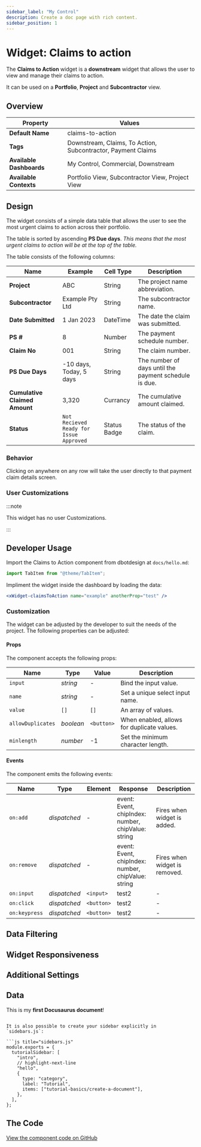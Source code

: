 ```yaml
---
sidebar_label: "My Control"
description: Create a doc page with rich content.
sidebar_position: 1
---
```


# Widget: Claims to action

The **Claims to Action** widget is a **downstream** widget that allows the user to view and manage their claims to action.

It can be used on a **Portfolio**, **Project** and **Subcontractor** view.

## Overview

| Property                 | Values                                                       |
| ------------------------ | ------------------------------------------------------------ |
| **Default Name**         | claims-to-action                                             |
| **Tags**                 | Downstream, Claims, To Action, Subcontractor, Payment Claims |
| **Available Dashboards** | My Control, Commercial, Downstream                           |
| **Available Contexts**   | Portfolio View, Subcontractor View, Project View             |

## Design

The widget consists of a simple data table that allows the user to see the most urgent claims to action across their portfolio.

The table is sorted by ascending **PS Due days**. _This means that the most urgent claims to action will be at the top of the table._

The table consists of the following columns:

| Name                          | Example                                     | Cell Type    | Description                                           |
| ----------------------------- | ------------------------------------------- | ------------ | ----------------------------------------------------- |
| **Project**                   | ABC                                         | String       | The project name abbreviation.                        |
| **Subcontractor**             | Example Pty Ltd                             | String       | The subcontractor name.                               |
| **Date Submitted**            | 1 Jan 2023                                  | DateTime     | The date the claim was submitted.                     |
| **PS #**                      | 8                                           | Number       | The payment schedule number.                          |
| **Claim No**                  | 001                                         | String       | The claim number.                                     |
| **PS Due Days**               | -10 days, Today, 5 days                     | String       | The number of days until the payment schedule is due. |
| **Cumulative Claimed Amount** | 3,320                                       | Currancy     | The cumulative amount claimed.                        |
| **Status**                    | `Not Recieved` `Ready for Issue` `Approved` | Status Badge | The status of the claim.                              |

### Behavior

Clicking on anywhere on any row will take the user directly to that payment claim details screen.

### User Customizations

:::note

This widget has no user Customizations.

:::

## Developer Usage

Import the Claims to Action component from dbotdesign at `docs/hello.md`:

```jsx
import TabItem from "@theme/TabItem";
```

Impliment the widget inside the dashboard by loading the data:

```jsx
<xWidget-claimsToAction name="example" anotherProp="test" />
```

### Customization

The widget can be adjusted by the developer to suit the needs of the project. The following properties can be adjusted:

#### Props

The component accepts the following props:

| Name              | Type      | Value      | Description                                |
| ----------------- | --------- | ---------- | ------------------------------------------ |
| `input`           | _string_  | -          | Bind the input value.                      |
| `name`            | _string_  | -          | Set a unique select input name.            |
| `value`           | `[]`      | `[]`       | An array of values.                        |
| `allowDuplicates` | _boolean_ | `<button>` | When enabled, allows for duplicate values. |
| `minlength`       | _number_  | -1         | Set the minimum character length.          |

#### Events

The component emits the following events:

| Name          | Type         | Element    | Response                                           | Description                   |
| ------------- | ------------ | ---------- | -------------------------------------------------- | ----------------------------- |
| `on:add`      | _dispatched_ | -          | event: Event, chipIndex: number, chipValue: string | Fires when widget is added.   |
| `on:remove`   | _dispatched_ | -          | event: Event, chipIndex: number, chipValue: string | Fires when widget is removed. |
| `on:input`    | _dispatched_ | `<input>`  | test2                                              | -                             |
| `on:click`    | _dispatched_ | `<button>` | test2                                              | -                             |
| `on:keypress` | _dispatched_ | `<button>` | test2                                              | -                             |

<div
  style={{
    marginBottom: "120px",
  }}></div>

## Data Filtering

## Widget Responsiveness

## Additional Settings

## Data

This is my **first Docusaurus document**!

````

It is also possible to create your sidebar explicitly in `sidebars.js`:

```js title="sidebars.js"
module.exports = {
  tutorialSidebar: [
    "intro",
    // highlight-next-line
    "hello",
    {
      type: "category",
      label: "Tutorial",
      items: ["tutorial-basics/create-a-document"],
    },
  ],
};
````

## The Code

[View the component code on GitHub](https://github.com/redmarble)
